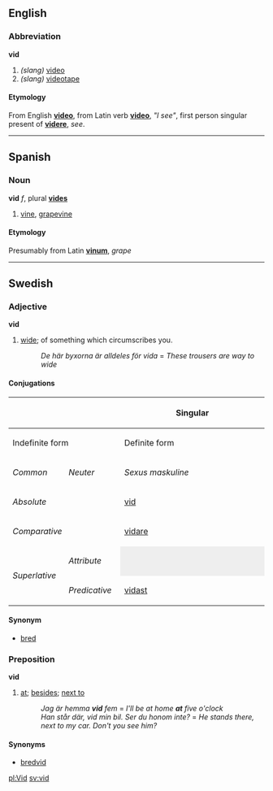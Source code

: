==English==
===Abbreviation===
'''vid'''

# ''(slang)'' [[video]]
# ''(slang)'' [[videotape]]

====Etymology====
From English '''[[video]]''', from Latin verb '''[[video]]''', ''"I see"'', first person singular present of '''[[videre]]''', ''see''.

----

==Spanish==
===Noun===
'''vid''' ''f'', plural '''[[vides]]'''

# [[vine]], [[grapevine]]

====Etymology====
Presumably from Latin '''[[vinum]]''', ''grape''

----
==Swedish==
===Adjective===
'''vid'''

#[[wide]]; of something which circumscribes you.
#:''De här byxorna är alldeles för vida'' = ''These trousers are way to wide''

====Conjugations====
{| border=1 cellspacing=0 
|- bgcolor="#FFFFF0" align=center
! rowspan=3 colspan=2 |
! colspan=4 width=400 | Singular
! rowspan=3 width=100 | Plural
|- bgcolor="#FFFFF0" align=center
! colspan=2 width=200 | Indefinite form
! colspan=2 width=200 | Definite form
|- bgcolor="#FFFFF0" align=center
| width=100 | ''Common''
| width=100 | ''Neuter''
| width=100 | ''Sexus maskuline''
| width=100 | ''Other sexus''
|- align=center
| bgcolor="#FFFFF0" colspan=2 width=120 | ''Absolute''
| [[vid]]
| [[vitt]]
| 
| [[vida]]
| [[vida]]
|- align=center
| bgcolor="#FFFFF0" colspan=2 | ''Comparative''
| colspan=7 | [[vidare]]
|- align=center
| bgcolor="#FFFFF0" rowspan=2 width=60 | ''Superlative''
| bgcolor="#FFFFF0" width=60 | ''Attribute''
| colspan=2 style="background:#eeeeee" |  
| [[vidaste]]
| [[vidaste]]
| [[vidaste]]
|- align=center 
| bgcolor="#FFFFF0" width=60 | ''Predicative''
| colspan=5 | [[vidast]]
|}

====Synonym====
*[[bred]]

===Preposition===
'''vid'''

#[[at]]; [[besides]]; [[next to]]
#:''Jag är hemma '''vid''' fem'' = ''I'll be at home '''at''' five o'clock''
#:''Han står där, vid min bil. Ser du honom inte?'' = ''He stands there, next to my car. Don't you see him?''
====Synonyms====
*[[bredvid]]

[[pl:Vid]]
[[sv:vid]]